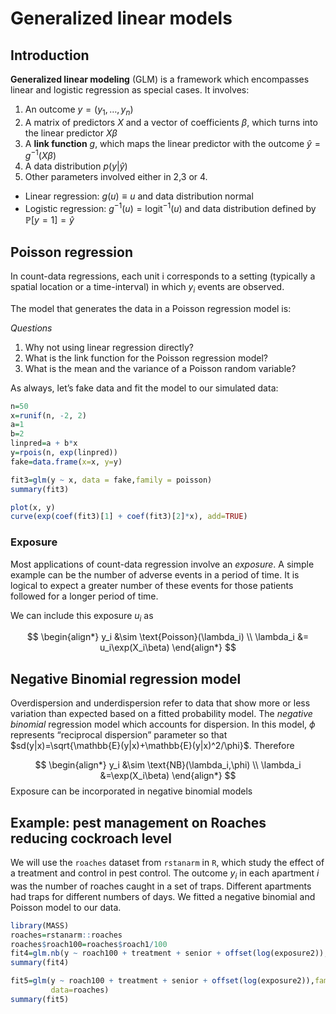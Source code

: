 # Generalized linear models

## Introduction

**Generalized linear modeling** (GLM) is a framework which encompasses linear and logistic regression as special cases. It involves:

1. An outcome $y=(y_1,\dots,y_n)$
2. A matrix of predictors $X$ and a vector of coefficients $\beta$, which turns into the linear predictor $X\beta$
3. A **link function** $g$, which maps the linear predictor with the outcome $\hat{y}=g^{-1}(X\beta)$
4. A data distribution $p(y|\hat{y})$
5. Other parameters involved either in 2,3 or 4.

- Linear regression: $g(u)\equiv u$ and data distribution normal
- Logistic regression: $g^{-1}(u)=\text{logit}^{-1}(u)$ and data distribution defined by $\mathbb{P}[y=1]=\hat{y}$ 

## Poisson regression

In count-data regressions, each unit i corresponds to a setting (typically a spatial location or a time-interval) in which $y_i$ events are observed.


The model that generates the data in a Poisson regression model is:

\begin{align*}
y_i &\sim \text{Poisson}(\lambda_i) \\
\lambda_i &=\exp(X_i\beta)
\end{align*}

*Questions*

1. Why not using linear regression directly?
2. What is the link function for the Poisson regression model?
3. What is the mean and the variance of a Poisson random variable?

As always, let's fake data and fit the model to our simulated data:

```r
n=50
x=runif(n, -2, 2)
a=1
b=2
linpred=a + b*x
y=rpois(n, exp(linpred))
fake=data.frame(x=x, y=y)
```

```r
fit3=glm(y ~ x, data = fake,family = poisson)
summary(fit3)
```

```r
plot(x, y)
curve(exp(coef(fit3)[1] + coef(fit3)[2]*x), add=TRUE)
```

### Exposure

Most applications of count-data regression involve an *exposure*. A simple example can be the number of adverse events in a period of time. It is logical to expect a greater number of these events for those patients followed for a longer period of time.

We can include this exposure $u_i$ as

$$
\begin{align*}
y_i &\sim \text{Poisson}(\lambda_i) \\
\lambda_i &= u_i\exp(X_i\beta)  
\end{align*}
$$



## Negative Binomial regression model

Overdispersion and underdispersion refer to data that show more or less variation than expected based on a fitted probability model. The *negative binomial* regression model which accounts for dispersion. In this model, $\phi$ represents “reciprocal dispersion” parameter so that $sd(y|x)=\sqrt{\mathbb{E}(y|x)+\mathbb{E}(y|x)^2/\phi}$. Therefore 

$$
\begin{align*}
y_i &\sim \text{NB}(\lambda_i,\phi) \\
\lambda_i &=\exp(X_i\beta) 
\end{align*}
$$
Exposure can be incorporated in negative binomial models

## Example: pest management on Roaches reducing cockroach level

We will use the `roaches` dataset from `rstanarm` in `R`, which study the effect of a treatment and control in pest control. The outcome  $y_i$ in each apartment $i$ was the number of roaches caught in a set of traps. Different apartments had traps for different numbers of days. We fitted a negative binomial and Poisson model to our data.

```r
library(MASS)
roaches=rstanarm::roaches
roaches$roach100=roaches$roach1/100
fit4=glm.nb(y ~ roach100 + treatment + senior + offset(log(exposure2)), data=roaches)
summary(fit4)
```

```r
fit5=glm(y ~ roach100 + treatment + senior + offset(log(exposure2)),family=poisson, 
         data=roaches)
summary(fit5)
```


